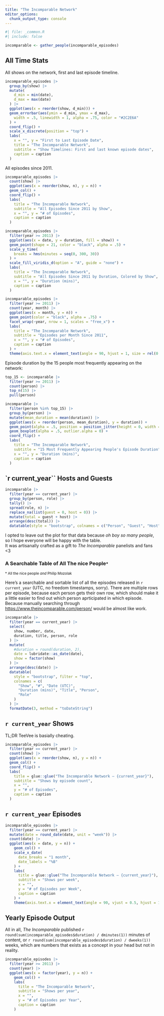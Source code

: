 ```yaml
---
title: "The Incomparable Network"
editor_options: 
  chunk_output_type: console
---
```


```r
#| file: _common.R
#| include: false
```

```r
incomparable <- gather_people(incomparable_episodes)
```

## All Time Stats

All shows on the network, first and last episode timeline.

```r
incomparable_episodes |>
  group_by(show) |>
  mutate(
    d_min = min(date),
    d_max = max(date)
  ) |>
  ggplot(aes(x = reorder(show, d_min))) +
  geom_errorbar(aes(ymin = d_min, ymax = d_max),
    width = .5, linewidth = 1, alpha = .75, color = "#2C2E6A"
  ) +
  coord_flip() +
  scale_x_discrete(position = "top") +
  labs(
    x = "", y = "First to Last Episode Date",
    title = "The Incomparable Network",
    subtitle = "Show Timelines: First and last known episode dates",
    caption = caption
  )
```


All episodes since 2011.

```r
incomparable_episodes |>
  count(show) |>
  ggplot(aes(x = reorder(show, n), y = n)) +
  geom_col() +
  coord_flip() +
  labs(
    title = "The Incomparable Network",
    subtitle = "All Episodes Since 2011 by Show",
    x = "", y = "# of Episodes",
    caption = caption
  )

incomparable_episodes |>
  filter(year >= 2011) |>
  ggplot(aes(x = date, y = duration, fill = show)) +
  geom_point(shape = 21, color = "black", alpha = .5) +
  scale_y_time(
    breaks = hms(minutes = seq(0, 300, 30))
  ) +
  scale_fill_viridis_d(option = "A", guide = "none") +
  labs(
    title = "The Incomparable Network",
    subtitle = "All Episodes Since 2011 by Duration, Colored by Show",
    x = "", y = "Duration (mins)",
    caption = caption
  )

incomparable_episodes |>
  filter(year >= 2011) |>
  count(year, month) |>
  ggplot(aes(x = month, y = n)) +
  geom_point(color = "black", alpha = .75) +
  facet_wrap(~year, nrow = 1, scales = "free_x") +
  labs(
    title = "The Incomparable Network",
    subtitle = "Episodes per Month Since 2011",
    x = "", y = "# of Episodes",
    caption = caption
  ) +
  theme(axis.text.x = element_text(angle = 90, hjust = 1, size = rel(0.5)))
```

Episode duration by the 15 people most frequently appearing on the network:

```r
top_15 <- incomparable |>
  filter(year >= 2011) |>
  count(person) |>
  top_n(15) |>
  pull(person)

incomparable |>
  filter(person %in% top_15) |>
  group_by(person) |>
  mutate(mean_duration = mean(duration)) |>
  ggplot(aes(x = reorder(person, mean_duration), y = duration)) +
  geom_point(alpha = .5, position = position_jitter(height = 0, width = .25)) +
  geom_boxplot(alpha = .5, outlier.alpha = 0) +
  coord_flip() +
  labs(
    title = "The Incomparable Network",
    subtitle = "15 Most Frequently Appearing People's Episode Duration",
    x = "", y = "Duration (mins)",
    caption = caption
  )
```


## `r current_year`` Hosts and Guests

```r
incomparable |>
  filter(year == current_year) |>
  group_by(person, role) |>
  tally() |>
  spread(role, n) |>
  replace_na(list(guest = 0, host = 0)) |>
  mutate(total = guest + host) |>
  arrange(desc(total)) |>
  datatable(style = "bootstrap", colnames = c("Person", "Guest", "Host", "Total Appearances"))
```

I opted to leave out the plot for that data because *oh boy so many people*, so I hope everyone will be happy with the table.  
It was artisanally crafted as a gift to *The Incomparable* panelists and fans <3

### A Searchable Table of All The nice People<small>*</small>

<small>* All the nice people _and_ Philip Mozolak</small>

Here's a searchable and sortable list of all the episodes released in `r current_year` (UTC, no freedom timestamps, sorry). There are multiple rows per episode, because each person gets their own row, which should make it a little easier to find out which person aprticipated in which episode. Because manually searching through <https://www.theincomparable.com/person/> would be almost like work.

```r
incomparable |>
  filter(year == current_year) |>
  select(
    show, number, date,
    duration, title, person, role
  ) |>
  mutate(
    #duration = round(duration, 2),
    date = lubridate::as_date(date),
    show = factor(show)
  ) |>
  arrange(desc(date)) |>
  datatable(
    style = "bootstrap", filter = "top",
    colnames = c(
      "Show", "#", "Date (UTC)",
      "Duration (mins)", "Title", "Person",
      "Role"
    )
  ) |>
  formatDate(3, method = "toDateString")
```

## `r current_year` Shows

TL;DR TeeVee is basially cheating.

```r
incomparable_episodes |>
  filter(year == current_year) |>
  count(show) |>
  ggplot(aes(x = reorder(show, n), y = n)) +
  geom_col() +
  coord_flip() +
  labs(
    title = glue::glue("The Incomparable Network — {current_year}"),
    subtitle = "Shows by episode count",
    x = "",
    y = "# of Episodes",
    caption = caption
  )
```

## `r current_year` Episodes

```r
incomparable_episodes |>
  filter(year == current_year) |>
  mutate(date = round_date(date, unit = "week")) |>
  count(date) |>
  ggplot(aes(x = date, y = n)) +
    geom_col() +
    scale_x_date(
      date_breaks = "1 month",
      date_labels = "%B"
    ) +
    labs(
      title = glue::glue("The Incomparable Network — {current_year}"),
      subtitle = "Shows per week",
      x = "",
      y = "# of Episodes per Week",
      caption = caption
    ) +
    theme(axis.text.x = element_text(angle = 90, vjust = 0.5, hjust = 1))

```

## Yearly Episode Output

All in all, *The Incomparable* published `r round(sum(incomparable_episodes$duration) / dminutes(1))` minutes of content, or `r round(sum(incomparable_episodes$duration) / dweeks(1))` weeks, which are numbers that exists as a concept in your head but not in reality.

```r
incomparable_episodes |>
  filter(year >= 2011) |>
  count(year) |>
  ggplot(aes(x = factor(year), y = n)) +
    geom_col() +
    labs(
      title = "The Incomparable Network",
      subtitle = "Shows per year",
      x = "",
      y = "# of Episodes per Year",
      caption = caption
    )
```

